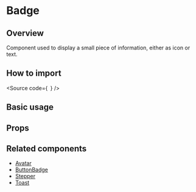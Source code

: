

<Meta of={Stories} />

<H1>Badge</H1>

<H2>Overview</H2>

Component used to display a small piece of information, either as icon or text.

<H2>How to import</H2>

<Source
  code={`
`}
/>

<H2>Basic usage</H2>

<Canvas of={Stories.Base} />

<H2>Props</H2>

<ArgTypes of={Stories} />

<H2>Related components</H2>

- [Avatar](?path=/components-core-navigation-stepper-doc--page)
- [ButtonBadge](/?path=/components-core-navigation-stepper-doc--page)
- [Stepper](/?path=/components-core-navigation-stepper-doc--page)
- [Toast](/?path=/components-core-navigation-stepper-doc--page)
